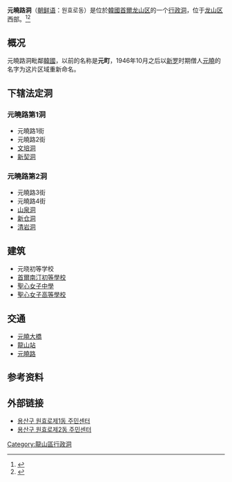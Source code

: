 {{Infobox Korean settlement
| title=元曉路第1洞
| img= 
| imgwidth= 
| imgcaption= 
| hangul=원효로제1동
| hanja=元曉路第1洞
| rr=Wonhyoro 1-dong
| mr=Wonhyoro 1-tong
| area_km2=0.95
| pop=12814
| popnote=
| popyear=2011.12.31
| popden_km2= 
| popdennote=
| divs=4个法定洞
| map=
| mapcaption=
}}
{{Infobox Korean settlement
| title=元曉路第2洞
| img= 
| imgwidth= 
| imgcaption= 
| hangul=원효로제2동
| hanja=元曉路第2洞
| rr=Wonhyoro 2-dong
| mr=Wonhyoro 2-tong
| area_km2=0.71
| pop=16040
| popnote=
| popyear=2011.12.31
| popden_km2= 
| popdennote=
| divs=5个法定洞
| map=
| mapcaption=
}}

'''元曉路洞'''（[[朝鲜语|朝鲜语]]：원효로동）是位於[[大韓民國|韓國]][[首爾|首爾]][[龙山区_(首尔)|龙山区]]的一个[[行政洞|行政洞]]，位于[[龙山区_(首尔)|龙山区]]西部。<ref name="encyber">{{cite web |url=http://www.encyber.com/search_w/ctdetail.php?masterno=732275&contentno=732275 |title=원효로동 (Wonhyoro-dong 元曉路洞) |publisher=Doosan Encyclopedia |accessdate=2008-04-21 |language=ko }}{{dead link|date=2017年11月 |bot=InternetArchiveBot |fix-attempted=yes }}</ref><ref name="Yeongdeungpo-gu">{{cite web |url=http://yongsan.go.kr/my_yongsan/condition/e_body.asp |publisher=Yongsan-gu official site |title=The origin of dongs in Yongsan-gu |accessdate=2008-04-21 |language=ko |deadurl=yes |archiveurl=https://web.archive.org/web/20060526163943/http://yongsan.go.kr/my_yongsan/condition/e_body.asp |archivedate=2006-05-26 }}</ref>

==概况==
元曉路洞毗鄰[[漢江_(韓國)|韓國]]，以前的名称是'''元町'''，1946年10月之后以[[新罗|新罗]]时期僧人[[元曉|元曉]]的名字为这片区域重新命名。

==下辖法定洞==
===元曉路第1洞===
*元曉路1街
*元曉路2街
*[[文培洞|文培洞]]
*[[新契洞|新契洞]]

===元曉路第2洞===
*元曉路3街
*元曉路4街
*[[山泉洞|山泉洞]]
*[[新仓洞|新仓洞]]
*[[清岩洞|清岩洞]]

==建筑==
*元晓初等学校
*[[首爾南汀初等學校|首爾南汀初等學校]]
*[[聖心女子中學|聖心女子中學]]
*[[聖心女子高等學校|聖心女子高等學校]]

==交通==
*[[元曉大橋|元曉大橋]]
*[[龍山站_(首爾)|龍山站]]
*[[元曉路|元曉路]]

==参考资料==
{{Reflist}}

==外部链接==
*[http://www.yongsan.go.kr/site/dc/index.jsp?sitecdv=S0000405 용산구 원효로제1동 주민센터]
*[http://www.yongsan.go.kr/site/dc/index.jsp?sitecdv=S0000406 용산구 원효로제2동 주민센터]

{{首尔特别市龙山区}}

[[Category:龍山區行政洞|Category:龍山區行政洞]]